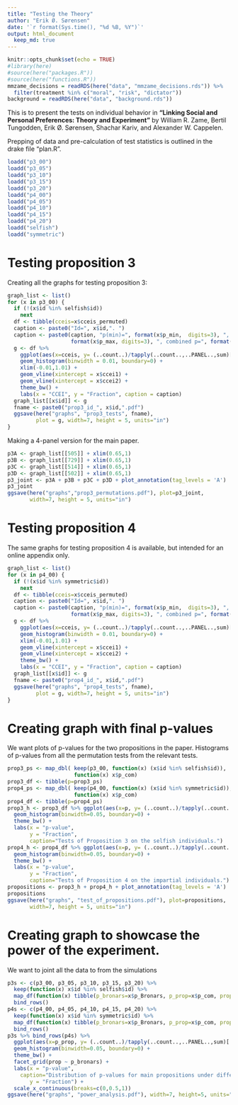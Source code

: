 ```yaml
---
title: "Testing the Theory"
author: "Erik Ø. Sørensen"
date: '`r format(Sys.time(), "%d %B, %Y")`'
output: html_document
  keep_md: true
---
```


```r
knitr::opts_chunk$set(echo = TRUE)
#library(here)
#source(here("packages.R"))
#source(here("functions.R")) 
mmzame_decisions = readRDS(here("data", "mmzame_decisions.rds")) %>% 
  filter(treatment %in% c("moral", "risk", "dictator"))
background = readRDS(here("data", "background.rds"))
```

This is to present the tests on individual behavior in 
**"Linking Social and Personal Preferences: Theory and Experiment"** by William R. Zame, 
Bertil Tungodden, Erik Ø. Sørensen, Shachar Kariv, and Alexander W. Cappelen. 

Prepping of data and pre-calculation of test statistics is outlined in the drake file "plan.R". 

```r
loadd("p3_00")
loadd("p3_05")
loadd("p3_10")
loadd("p3_15")
loadd("p3_20")
loadd("p4_00")
loadd("p4_05")
loadd("p4_10")
loadd("p4_15")
loadd("p4_20")
loadd("selfish")
loadd("symmetric")
```

# Testing proposition 3
Creating all the graphs for testing proposition 3:
```r
graph_list <- list()
for (x in p3_00) {
  if (!(x$id %in% selfish$id))
    next
  df <- tibble(cceis=x$cceis_permuted)
  caption <- paste0("Id=", x$id,". ")
  caption <- paste0(caption, "p(min)=", format(x$p_min,  digits=3), ", p(max)=", 
                    format(x$p_max, digits=3), ", combined p=", format(x$p_com, digits=3),".")
  g <- df %>% 
    ggplot(aes(x=cceis, y= (..count..)/tapply(..count..,..PANEL..,sum)[..PANEL..])) + 
    geom_histogram(binwidth = 0.01, boundary=0) + 
    xlim(-0.01,1.01) + 
    geom_vline(xintercept = x$ccei1) +
    geom_vline(xintercept = x$ccei2) + 
    theme_bw() +
    labs(x = "CCEI", y = "Fraction", caption = caption)
  graph_list[[x$id]] <- g
  fname <- paste0("prop3_id_", x$id,".pdf")
  ggsave(here("graphs", "prop3_tests", fname), 
         plot = g, width=7, height = 5, units="in")
}
```

Making a 4-panel version for the main paper. 
```r
p3A <- graph_list[[505]] + xlim(0.65,1)
p3B <- graph_list[[729]] + xlim(0.65,1)
p3C <- graph_list[[514]] + xlim(0.65,1)
p3D <- graph_list[[502]] + xlim(0.65,1)
p3_joint <- p3A + p3B + p3C + p3D + plot_annotation(tag_levels = 'A') 
p3_joint
ggsave(here("graphs","prop3_permutations.pdf"), plot=p3_joint, 
       width=7, height = 5, units="in")
```

# Testing proposition 4
The same graphs for testing proposition 4 is available, but intended for an online appendix only.

```r
graph_list <- list()
for (x in p4_00) {
  if (!(x$id %in% symmetric$id))
    next
  df <- tibble(cceis=x$cceis_permuted)
  caption <- paste0("Id=", x$id,". ")
  caption <- paste0(caption, "p(min)=", format(x$p_min,  digits=3), ", p(max)=", 
                    format(x$p_max, digits=3), ", combined p=", format(x$p_com, digits=3),".")
  g <- df %>% 
    ggplot(aes(x=cceis, y= (..count..)/tapply(..count..,..PANEL..,sum)[..PANEL..])) + 
    geom_histogram(binwidth = 0.01, boundary=0) + 
    xlim(-0.01,1.01) + 
    geom_vline(xintercept = x$ccei1) +
    geom_vline(xintercept = x$ccei2) + 
    theme_bw() +
    labs(x = "CCEI", y = "Fraction", caption = caption)
  graph_list[[x$id]] <- g
  fname <- paste0("prop4_id_", x$id,".pdf")
  ggsave(here("graphs", "prop4_tests", fname), 
         plot = g, width=7, height = 5, units="in")
}
```

# Creating graph with final p-values

We want plots of p-values for the two propositions in the paper. 
Histograms of p-values from all the permutation tests from the relevant
tests.
```r
prop3_ps <- map_dbl( keep(p3_00, function(x) (x$id %in% selfish$id)),
                     function(x) x$p_com)
prop3_df <- tibble(p=prop3_ps)
prop4_ps <- map_dbl( keep(p4_00, function(x) (x$id %in% symmetric$id)),
                     function(x) x$p_com)
prop4_df <- tibble(p=prop4_ps)
prop3_h <- prop3_df %>% ggplot(aes(x=p, y= (..count..)/tapply(..count..,..PANEL..,sum)[..PANEL..])) + 
  geom_histogram(binwidth=0.05, boundary=0) +
  theme_bw() + 
  labs(x = "p-value",
       y = "Fraction",
       caption="Tests of Proposition 3 on the selfish individuals.")
prop4_h <- prop4_df %>% ggplot(aes(x=p, y= (..count..)/tapply(..count..,..PANEL..,sum)[..PANEL..])) + 
  geom_histogram(binwidth=0.05, boundary=0) +
  theme_bw() + 
  labs(x = "p-value",
       y = "Fraction",
       caption="Tests of Proposition 4 on the impartial individuals.")
propositions <- prop3_h + prop4_h + plot_annotation(tag_levels = 'A')
propositions
ggsave(here("graphs", "test_of_propositions.pdf"), plot=propositions, 
       width=7, height = 5, units="in")
```

# Creating graph to showcase the power of the experiment.

We want to joint all the data to from the simulations
```r
p3s <- c(p3_00, p3_05, p3_10, p3_15, p3_20) %>%
  keep(function(x) x$id %in% selfish$id) %>%
  map_df(function(x) tibble(p_bronars=x$p_Bronars, p_prop=x$p_com, prop="Proposition 3")) %>%
  bind_rows()
p4s <- c(p4_00, p4_05, p4_10, p4_15, p4_20) %>%
  keep(function(x) x$id %in% symmetric$id) %>%
  map_df(function(x) tibble(p_bronars=x$p_Bronars, p_prop=x$p_com, prop="Proposition 4")) %>%
  bind_rows()
p3s %>% bind_rows(p4s) %>% 
  ggplot(aes(x=p_prop, y= (..count..)/tapply(..count..,..PANEL..,sum)[..PANEL..])) +
  geom_histogram(binwidth=0.05, boundary=0) +
  theme_bw() +
  facet_grid(prop ~ p_bronars) +
  labs(x = "p-value",
    caption="Distribution of p-values for main propositions under different probabability of random (Bronars) choices.\nHistogram bars are 0.05 wide.",
       y = "Fraction") +
  scale_x_continuous(breaks=c(0,0.5,1))
ggsave(here("graphs", "power_analysis.pdf"), width=7, height=5, units="in")

```

